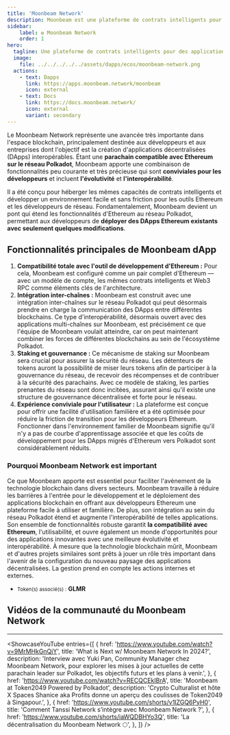 ```yaml
---
title: 'Moonbeam Network'
description: Moonbeam est une plateforme de contrats intelligents pour des applications inter-chaînes connectées qui réunit les fonctionnalités d'Ethereum, Polkadot, et au-delà.
sidebar:
    label: ✪ Moonbeam Network
    order: 1
hero:
  tagline: Une plateforme de contrats intelligents pour des applications inter-chaînes connectées.
  image: 
    file: ../../../../../assets/dapps/ecos/moonbeam-network.png
  actions:
    - text: Dapps
      link: https://apps.moonbeam.network/moonbeam
      icon: external
    - text: Docs
      link: https://docs.moonbeam.network/
      icon: external
      variant: secondary
---
```



Le Moonbeam Network représente une avancée très importante dans l'espace blockchain, principalement destinée aux développeurs et aux entreprises dont l'objectif est la création d'applications décentralisées (DApps) interopérables. Étant une **parachain compatible avec Ethereum sur le réseau Polkadot**, Moonbeam apporte une combinaison de fonctionnalités peu courante et très précieuse qui sont **conviviales pour les développeurs** et incluent **l'évolutivité** et **l'interopérabilité**.

Il a été conçu pour héberger les mêmes capacités de contrats intelligents et développer un environnement facile et sans friction pour les outils Ethereum et les développeurs de réseau. Fondamentalement, Moonbeam devient un pont qui étend les fonctionnalités d'Ethereum au réseau Polkadot, permettant aux développeurs de **déployer des DApps Ethereum existants avec seulement quelques modifications**.
## Fonctionnalités principales de Moonbeam dApp
1. **Compatibilité totale avec l'outil de développement d'Ethereum :** Pour cela, Moonbeam est configuré comme un pair complet d'Ethereum — avec un modèle de compte, les mêmes contrats intelligents et Web3 RPC comme éléments clés de l'architecture.
2. **Intégration inter-chaînes :** Moonbeam est construit avec une intégration inter-chaînes sur le réseau Polkadot qui peut désormais prendre en charge la communication des DApps entre différentes blockchains. Ce type d'interopérabilité, désormais ouvert avec des applications multi-chaînes sur Moonbeam, est précisément ce que l'équipe de Moonbeam voulait atteindre, car on peut maintenant combiner les forces de différentes blockchains au sein de l'écosystème Polkadot.
3. **Staking et gouvernance :** Ce mécanisme de staking sur Moonbeam sera crucial pour assurer la sécurité du réseau. Les détenteurs de tokens auront la possibilité de miser leurs tokens afin de participer à la gouvernance du réseau, de recevoir des récompenses et de contribuer à la sécurité des parachains. Avec ce modèle de staking, les parties prenantes du réseau sont donc incitées, assurant ainsi qu'il existe une structure de gouvernance décentralisée et forte pour le réseau.
4. **Expérience conviviale pour l'utilisateur :** La plateforme est conçue pour offrir une facilité d'utilisation familière et a été optimisée pour réduire la friction de transition pour les développeurs Ethereum. Fonctionner dans l'environnement familier de Moonbeam signifie qu'il n'y a pas de courbe d'apprentissage associée et que les coûts de développement pour les DApps migrés d'Ethereum vers Polkadot sont considérablement réduits.

### Pourquoi Moonbeam Network est important
Ce que Moonbeam apporte est essentiel pour faciliter l'avènement de la technologie blockchain dans divers secteurs. Moonbeam travaille à réduire les barrières à l'entrée pour le développement et le déploiement des applications blockchain en offrant aux développeurs Ethereum une plateforme facile à utiliser et familière. De plus, son intégration au sein du réseau Polkadot étend et augmente l'interopérabilité de telles applications.
Son ensemble de fonctionnalités robuste garantit **la compatibilité avec Ethereum**, l'utilisabilité, et ouvre également un monde d'opportunités pour des applications innovantes avec une meilleure évolutivité et interopérabilité. À mesure que la technologie blockchain mûrit, Moonbeam et d'autres projets similaires sont prêts à jouer un rôle très important dans l'avenir de la configuration du nouveau paysage des applications décentralisées. La gestion prend en compte les actions internes et externes.
- <small>Token(s) associé(s) :</small> **GLMR**

## Vidéos de la communauté du Moonbeam Network
------------
<ShowcaseYouTube
  entries={[
        {
    href: 'https://www.youtube.com/watch?v=9MrMHkGnQjY',
      title: 'What is Next w/ Moonbeam Network In 2024?',
      description: 'Interview avec Yuki Pan, Community Manager chez Moonbeam Network, pour explorer les mises à jour actuelles de cette parachain leader sur Polkadot, les objectifs futurs et les plans à venir.',
    },
        {
    href: 'https://www.youtube.com/watch?v=RECQCEkIBrA',
      title: 'Moonbeam at Token2049 Powered by Polkadot',
      description: 'Crypto Culturalist et hôte X Spaces Shanice aka Profits donne un aperçu des coulisses de Token2049 à Singapour.',
    },
    {
    href: 'https://www.youtube.com/shorts/v1IZGQ6PyH0',
      title: 'Comment Tanssi Network s’intègre avec Moonbeam Network ?',
    },
         {
    href: 'https://www.youtube.com/shorts/iaWQDBHYo3Q',
      title: 'La décentralisation du Moonbeam Network 🌕',
    },
  ]} />
